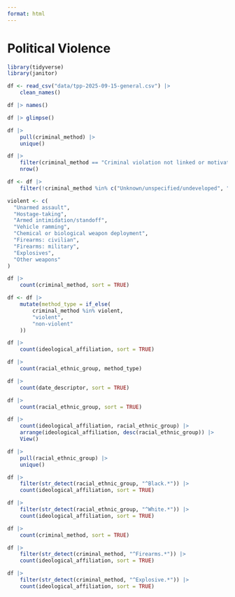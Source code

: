 ```yaml
---
format: html
---
```


# Political Violence

```r
library(tidyverse)
library(janitor)
```

```r
df <- read_csv("data/tpp-2025-09-15-general.csv") |> 
    clean_names()
```


```r
df |> names()

df |> glimpse()

df |>
    pull(criminal_method) |> 
    unique()

df |>
    filter(criminal_method == "Criminal violation not linked or motivated politically") |> 
    nrow()

df <- df |>
    filter(!criminal_method %in% c("Unknown/unspecified/undeveloped", "Criminal violation not linked or motivated politically"))

violent <- c(
  "Unarmed assault",
  "Hostage-taking",
  "Armed intimidation/standoff",
  "Vehicle ramming",
  "Chemical or biological weapon deployment",
  "Firearms: civilian",
  "Firearms: military",
  "Explosives",
  "Other weapons"
)

df |>
    count(criminal_method, sort = TRUE)

df <- df |> 
    mutate(method_type = if_else(
        criminal_method %in% violent,
        "violent",
        "non-violent"
    ))

df |>
    count(ideological_affiliation, sort = TRUE)

df |>
    count(racial_ethnic_group, method_type)

df |>
    count(date_descriptor, sort = TRUE)

df |> 
    count(racial_ethnic_group, sort = TRUE)

df |> 
    count(ideological_affiliation, racial_ethnic_group) |> 
    arrange(ideological_affiliation, desc(racial_ethnic_group)) |> 
    View()

df |>
    pull(racial_ethnic_group) |> 
    unique()

df |> 
    filter(str_detect(racial_ethnic_group, "^Black.*")) |>
    count(ideological_affiliation, sort = TRUE)

df |> 
    filter(str_detect(racial_ethnic_group, "^White.*")) |>
    count(ideological_affiliation, sort = TRUE)

df |> 
    count(criminal_method, sort = TRUE)

df |> 
    filter(str_detect(criminal_method, "^Firearms.*")) |>
    count(ideological_affiliation, sort = TRUE)

df |> 
    filter(str_detect(criminal_method, "^Explosive.*")) |>
    count(ideological_affiliation, sort = TRUE)

```